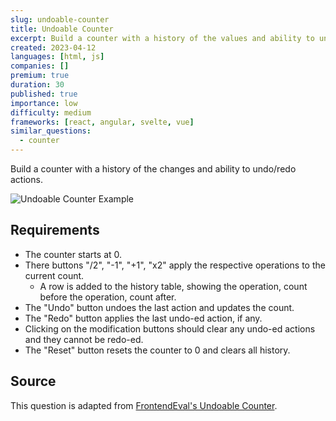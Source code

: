 ```yaml
---
slug: undoable-counter
title: Undoable Counter
excerpt: Build a counter with a history of the values and ability to undo/redo actions
created: 2023-04-12
languages: [html, js]
companies: []
premium: true
duration: 30
published: true
importance: low
difficulty: medium
frameworks: [react, angular, svelte, vue]
similar_questions:
  - counter
---
```


Build a counter with a history of the changes and ability to undo/redo actions.

![Undoable Counter Example](/img/questions/undoable-counter/undoable-counter-example.png)

## Requirements

- The counter starts at 0.
- There buttons "/2", "-1", "+1", "x2" apply the respective operations to the current count.
  - A row is added to the history table, showing the operation, count before the operation, count after.
- The "Undo" button undoes the last action and updates the count.
- The "Redo" button applies the last undo-ed action, if any.
- Clicking on the modification buttons should clear any undo-ed actions and they cannot be redo-ed.
- The "Reset" button resets the counter to 0 and clears all history.

## Source

This question is adapted from [FrontendEval's Undoable Counter](https://frontendeval.com/questions/undoable-counter?tab=question).
